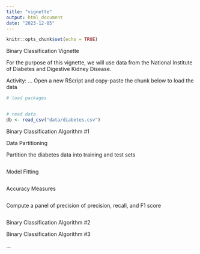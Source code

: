 ```yaml
---
title: "vignette"
output: html_document
date: "2023-12-05"
---
```


```r
knitr::opts_chunk$set(echo = TRUE)
```


Binary Classification Vignette

For the purpose of this vignette, we will use data from the National Institute of Diabetes and Digestive Kidney Disease.

Activity: ...
Open a new RScript and copy-paste the chunk below to load the data
```r

# load packages


# read data
db <- read_csv("data/diabetes.csv")

```


Binary Classification Algorithm #1 

Data Partitioning


Partition the diabetes data into training and test sets
```r

```


Model Fitting
```r

```


Accuracy Measures
```r

```

Compute a panel of precision of precision, recall, and F1 score
```r

```


Binary Classification Algorithm #2






Binary Classification Algorithm #3



...


